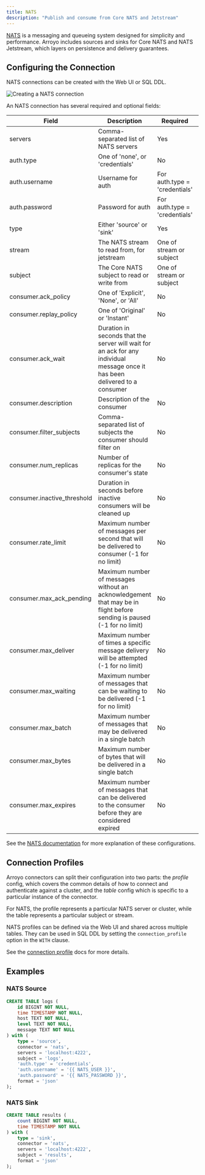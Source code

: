 ```yaml
---
title: NATS
description: "Publish and consume from Core NATS and Jetstream"
---
```


[NATS](https://nats.io) is a messaging and queueing system designed for
simplicity and performance. Arroyo includes sources and sinks for Core NATS and
NATS Jetstream, which layers on persistence and delivery guarantees.


## Configuring the Connection

NATS connections can be created with the Web UI or SQL DDL.

<img src="/images/nats.png" alt="Creating a NATS connection" />

An NATS connection has several required and optional fields:

| Field | Description                | Required      | Example |
| ----- | -------------------------- | -------------- | ------- |
| servers | Comma-separated list of NATS servers | Yes            | nats-1:4222,nats-2:4222 |
| auth.type | One of 'none', or 'credentials' | No | credentials |
| auth.username | Username for auth | For auth.type = 'credentials' | bob |
| auth.password | Password for auth | For auth.type = 'credentials' | hunter2 |
| type | Either 'source' or 'sink'             | Yes | source |
| stream | The NATS stream to read from, for jetstream | One of stream or subject | events-arroyo |
| subject | The Core NATS subject to read or write from | One of stream or subject | events |
| consumer.ack_policy | One of 'Explicit', 'None', or 'All' |  No | Explicit |
| consumer.replay_policy | One of 'Original' or 'Instant' | No | Instant |
| consumer.ack_wait | Duration in seconds that the server will wait for an ack for any individual message once it has been delivered to a consumer | No | 300 |
| consumer.description | Description of the consumer | No | arroyo-consumer |
| consumer.filter_subjects | Comma-separated list of subjects the consumer should filter on | No | events1,events2 |
| consumer.num_replicas | Number of replicas for the consumer's state | No | 3 |
| consumer.inactive_threshold | Duration in seconds before inactive consumers will be cleaned up | No | 600 |
| consumer.rate_limit | Maximum number of messages per second that will be delivered to consumer (-1 for no limit) | No | 1000 |
| consumer.max_ack_pending | Maximum number of messages without an acknowledgement that may be in flight before sending is paused (-1 for no limit) | No | 1000 |
| consumer.max_deliver | Maximum number of times a specific message delivery will be attempted (-1 for no limit) | No | 20 |
| consumer.max_waiting | Maximum number of messages that can be waiting to be delivered (-1 for no limit) | No | 10000 |
| consumer.max_batch | Maximum number of messages that may be delivered in a single batch | No | 1000 |
| consumer.max_bytes | Maximum number of bytes that will be delivered in a single batch | No | 104857600 |
| consumer.max_expires | Maximum number of messages that can be delivered to the consumer before they are considered expired | No | 30000 |

See the [NATS documentation](https://docs.nats.io/) for more explanation of these configurations.

## Connection Profiles

Arroyo connectors can split their configuration into two parts: the _profile_
config, which covers the common details of how to connect and authenticate
against a cluster, and the _table_ config which is specific to a particular
instance of the connector.

For NATS, the profile represents a particular NATS server or cluster, while the
table represents a particular subject or stream.

NATS profiles can be defined via the Web UI and shared across multiple tables.
They can be used in SQL DDL by setting the `connection_profile` option in the `WITH`
clause.

See the [connection profile](/connectors/overview#connection-profiles) docs for more details.

## Examples

### NATS Source

```sql
CREATE TABLE logs (
    id BIGINT NOT NULL,
    time TIMESTAMP NOT NULL,
    host TEXT NOT NULL,
    level TEXT NOT NULL,
    message TEXT NOT NULL
) with (
    type = 'source',
    connector = 'nats',
    servers = 'localhost:4222',
    subject = 'logs',
    'auth.type' = 'credentials',
    'auth.username' = '{{ NATS_USER }}',
    'auth.password' = '{{ NATS_PASSWORD }}',
    format = 'json'
);
```

### NATS Sink

```sql
CREATE TABLE results (
    count BIGINT NOT NULL,
    time TIMESTAMP NOT NULL
) with (
    type = 'sink',
    connector = 'nats',
    servers = 'localhost:4222',
    subject = 'results',
    format = 'json'
);
```
